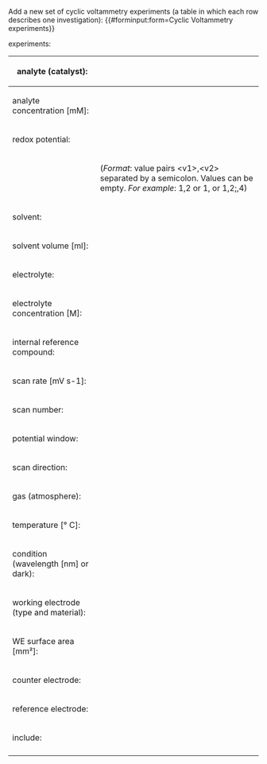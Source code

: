 <noinclude>
Add a new set of cyclic voltammetry experiments (a table in which each row describes one investigation):
{{#forminput:form=Cyclic Voltammetry experiments}}
</noinclude>

<includeonly>
{{{for template|Cyclic Voltammetry experiments}}}
experiments:
{{{field|experiments|holds template}}}
{{{end template}}}

{{{for template|Cyclic Voltammetry|multiple|embed in field=Cyclic Voltammetry experiments[experiments]}}}
{| class="formtable"
! analyte (catalyst):
| {{{field|anl|input type=combobox|property=Analyte|values from url=molecule_lookup_analyte}}}
|-
! analyte concentration [mM]:
| {{{field|anl conc|input type=regexp|property=Analyte concentration|base type=Number|message=Input a positive number|regexp=/^([0-9]*\.)?[0-9]*$/}}}
|-
! redox potential:
| {{{field|redox potential|input type=regexp|base type=string|message=Input value pairs according to the format description|regexp=/(^$)!(^(([+-]?([0-9]*\.)?[0-9]*)?,([+-]?([0-9]*\.)?[0-9]*)?)(;(([+-]?([0-9]*\.)?[0-9]*)?,([+-]?([0-9]*\.)?[0-9]*)?))*$)/}}}
|-
|
| (''Format'': value pairs &lt;v1&gt;,&lt;v2&gt; separated by a semicolon. Values can be empty. ''For example'': 1,2 or 1, or 1,2;,4)
|-
! solvent:
| {{{field|solv|input type=combobox|property=Solvent A|values from url=molecule_lookup_solvent}}}
|-
! solvent volume [ml]:
| {{{field|solv vol|input type=regexp|property=Solvent volume|base type=Number|message=Input a positive number|regexp=/^([0-9]*\.)?[0-9]*$/}}}
|-
! electrolyte:
| {{{field|electrolyte|property=Electrolyte|input type=string}}}
|-
! electrolyte concentration [M]:
| {{{field|el conc|input type=regexp|property=Electrolyte concentration|base type=Number|message=Input a positive number|regexp=/^([0-9]*\.)?[0-9]*$/}}}
|-
! internal reference compound:
| {{{field|int ref comp|property=Internal reference compound|input type=dropdown}}}
|-
! scan rate [mV s-1]:
| {{{field|scan rate|input type=regexp|property=Scan rate|base type=Number|message=Input a positive number|regexp=/^([0-9]*\.)?[0-9]*$/}}}
|-
! scan number:
| {{{field|scan number|input type=regexp|property=Scan number|base type=Number|message=Input a positive integer|regexp=/^[0-9]*$/}}}
|-
! potential window:
| {{{field|potential window|property=Potential window|input type=string}}}
|-
! scan direction:
| {{{field|scan dir|property=Scan direction|input type=dropdown}}}
|-
! gas (atmosphere):
| {{{field|gas|property=Gas|input type=string}}}
|-
! temperature [° C]:
| {{{field|temp|input type=regexp|property=Temperature|base type=Number|message=Input a positive number|regexp=/^([0-9]*\.)?[0-9]*$/}}}
|-
! condition (wavelength [nm] or dark):
| {{{field|cond|property=Condition|input type=string}}}
|-
! working electrode (type and material):
| {{{field|WE|property=Working electrode|input type=string}}}
|-
! WE surface area [mm²]:
| {{{field|WE area|property=Working electrode surface area|input type=regexp|base type=Number|message=Input a positive number|regexp=/^([0-9]*\.)?[0-9]*$/}}}
|-
! counter electrode:
| {{{field|CE|property=Counter electrode|input type=string}}}
|-
! reference electrode:
| {{{field|RE|property=Reference electrode|input type=dropdown}}}
|-
! include:
| {{{field|include|input type=checkbox|property=Include}}}
|-
|}
{{{end template}}}

{{{standard input|save}}} {{{standard input|preview}}} {{{standard input|changes}}} {{{standard input|cancel}}}
</includeonly>